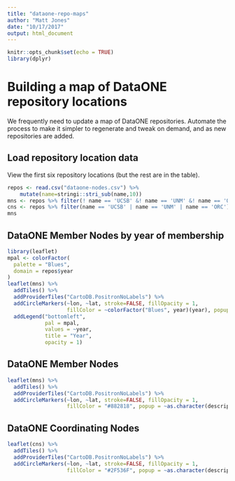 ```yaml
---
title: "dataone-repo-maps"
author: "Matt Jones"
date: "10/17/2017"
output: html_document
---
```


```r
knitr::opts_chunk$set(echo = TRUE)
library(dplyr)
```

# Building a map of DataONE repository locations

We frequently need to update a map of DataONE repositories.  Automate the
process to make it simpler to regenerate and tweak on demand, and as new 
repositories are added.

## Load repository location data

View the first six repository locations (but the rest are in the table).

```r
repos <- read.csv("dataone-nodes.csv") %>%
    mutate(name=stringi::stri_sub(name,10))
mns <- repos %>% filter(! name == 'UCSB' &! name == 'UNM' &! name == 'ORC')
cns <- repos %>% filter(name == 'UCSB' | name == 'UNM' | name == 'ORC')
mns
```


## DataONE Member Nodes by year of membership

```r
library(leaflet)
mpal <- colorFactor(
  palette = "Blues",
  domain = repos$year
)
leaflet(mns) %>%
  addTiles() %>%
  addProviderTiles("CartoDB.PositronNoLabels") %>%
  addCircleMarkers(~lon, ~lat, stroke=FALSE, fillOpacity = 1, 
                   fillColor = ~colorFactor("Blues", year)(year), popup = ~as.character(description)) %>%
  addLegend("bottomleft", 
            pal = mpal, 
            values = ~year,
            title = "Year",
            opacity = 1)
```

## DataONE Member Nodes
```r
leaflet(mns) %>%
  addTiles() %>%
  addProviderTiles("CartoDB.PositronNoLabels") %>%
  addCircleMarkers(~lon, ~lat, stroke=FALSE, fillOpacity = 1, 
                   fillColor = "#882818", popup = ~as.character(description))
```

## DataONE Coordinating Nodes
```r
leaflet(cns) %>%
  addTiles() %>%
  addProviderTiles("CartoDB.PositronNoLabels") %>%
  addCircleMarkers(~lon, ~lat, stroke=FALSE, fillOpacity = 1, 
                   fillColor = "#2F536F", popup = ~as.character(description), label = stringi::stri_sub(~name,10), labelOptions = labelOptions(noHide = TRUE, textSize='36pt', textOnly = TRUE, offset = c(20,-12)))
```



